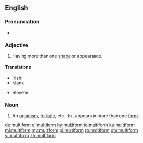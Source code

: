 ==English==

===Pronunciation===
* {{rhymes|ɔː(r)m|lang=en}}

===Adjective===
{{en-adj|-}}

# Having more than one [[shape]] or appearance.

====Translations====
{{trans-top}}
* Irish: {{t|ga|ilchruthach}}
* Manx: {{t|gv|yl-chrooagh}}
{{trans-mid}}
* Slovene: {{t|sl|večobličen}}
{{trans-bottom}}

===Noun===
{{en-noun}}

# An [[organism]], [[folktale]], etc. that appears in more than one [[form]].

[[de:multiform]]
[[el:multiform]]
[[hy:multiform]]
[[io:multiform]]
[[ku:multiform]]
[[ml:multiform]]
[[my:multiform]]
[[pl:multiform]]
[[ro:multiform]]
[[chr:multiform]]
[[vi:multiform]]
[[zh:multiform]]